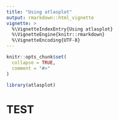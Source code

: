 ```yaml
---
title: "Using atlasplot"
output: rmarkdown::html_vignette
vignette: >
  %\VignetteIndexEntry{Using atlasplot}
  %\VignetteEngine{knitr::rmarkdown}
  %\VignetteEncoding{UTF-8}
---
```


```r
knitr::opts_chunk$set(
  collapse = TRUE,
  comment = "#>"
)
```

```r
library(atlasplot)
```

# TEST
